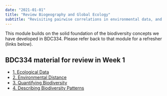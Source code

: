 ```yaml
---
date: "2021-01-01"
title: "Review Biogeography and Global Ecology"
subtitle: "Revisiting pairwise correlations in environmental data, and introducing species associations"
---
```


This module builds on the solid foundation of the biodiversity concepts we have developed in BDC334. Please refer back to that module for a refresher (links below).

::: callout-tip
## BDC334 material for review in Week 1

-   [1. Ecological Data](../BDC334/01-introduction.html)
-   [2. Environmental Distance](../02b-BDC334/env_dist.html)
-   [3. Quantifying Biodiversity](../BDC334/03-biodiversity1.html)
-   [4. Describing Biodiversity Patterns](../BDC334/04-biodiversity2.html)
:::
